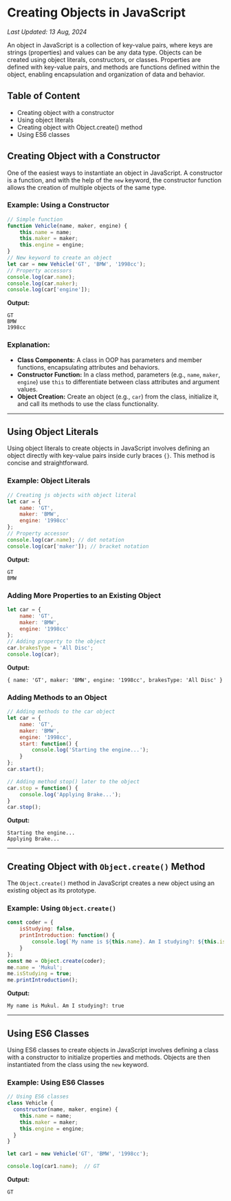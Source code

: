 # Creating Objects in JavaScript

_Last Updated: 13 Aug, 2024_

An object in JavaScript is a collection of key-value pairs, where keys are strings (properties) and values can be any data type. Objects can be created using object literals, constructors, or classes. Properties are defined with key-value pairs, and methods are functions defined within the object, enabling encapsulation and organization of data and behavior.

## Table of Content

- Creating object with a constructor
- Using object literals
- Creating object with Object.create() method
- Using ES6 classes

## Creating Object with a Constructor

One of the easiest ways to instantiate an object in JavaScript. A constructor is a function, and with the help of the `new` keyword, the constructor function allows the creation of multiple objects of the same type.

### Example: Using a Constructor

```js
// Simple function
function Vehicle(name, maker, engine) {
    this.name = name;
    this.maker = maker;
    this.engine = engine;
}
// New keyword to create an object
let car = new Vehicle('GT', 'BMW', '1998cc');
// Property accessors
console.log(car.name);
console.log(car.maker);
console.log(car['engine']);
```

**Output:**
```
GT
BMW
1998cc
```

### Explanation:
- **Class Components:** A class in OOP has parameters and member functions, encapsulating attributes and behaviors.
- **Constructor Function:** In a class method, parameters (e.g., `name`, `maker`, `engine`) use `this` to differentiate between class attributes and argument values.
- **Object Creation:** Create an object (e.g., `car`) from the class, initialize it, and call its methods to use the class functionality.

---

## Using Object Literals

Using object literals to create objects in JavaScript involves defining an object directly with key-value pairs inside curly braces `{}`. This method is concise and straightforward.

### Example: Object Literals

```js
// Creating js objects with object literal
let car = {
    name: 'GT',
    maker: 'BMW',
    engine: '1998cc'
};
// Property accessor
console.log(car.name); // dot notation
console.log(car['maker']); // bracket notation
```

**Output:**
```
GT
BMW
```

### Adding More Properties to an Existing Object

```js
let car = {
    name: 'GT',
    maker: 'BMW',
    engine: '1998cc'
};
// Adding property to the object
car.brakesType = 'All Disc';
console.log(car);
```

**Output:**
```
{ name: 'GT', maker: 'BMW', engine: '1998cc', brakesType: 'All Disc' }
```

### Adding Methods to an Object

```js
// Adding methods to the car object
let car = {
    name: 'GT',
    maker: 'BMW',
    engine: '1998cc',
    start: function() {
        console.log('Starting the engine...');
    }
};
car.start();

// Adding method stop() later to the object
car.stop = function() {
    console.log('Applying Brake...');  
}
car.stop();
```

**Output:**
```
Starting the engine...
Applying Brake...
```

---

## Creating Object with `Object.create()` Method

The `Object.create()` method in JavaScript creates a new object using an existing object as its prototype.

### Example: Using `Object.create()`

```js
const coder = {
    isStudying: false,
    printIntroduction: function() {
        console.log(`My name is ${this.name}. Am I studying?: ${this.isStudying}`);
    }
};
const me = Object.create(coder);
me.name = 'Mukul';
me.isStudying = true;
me.printIntroduction();
```

**Output:**
```
My name is Mukul. Am I studying?: true
```

---

## Using ES6 Classes

Using ES6 classes to create objects in JavaScript involves defining a class with a constructor to initialize properties and methods. Objects are then instantiated from the class using the `new` keyword.

### Example: Using ES6 Classes

```js
// Using ES6 classes
class Vehicle {
  constructor(name, maker, engine) {
    this.name = name;
    this.maker = maker;
    this.engine = engine;
  }
}

let car1 = new Vehicle('GT', 'BMW', '1998cc');

console.log(car1.name);  // GT
```

**Output:**
```
GT
```
